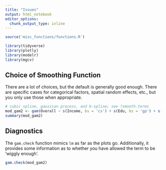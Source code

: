 ```yaml
---
title: "Issues"
output: html_notebook
editor_options: 
  chunk_output_type: inline
---
```


```r
source('misc_functions/functions.R')
```

```r
library(tidyverse)
library(plotly)
library(modelr)
library(mgcv)
```

## Choice of Smoothing Function

There are a lot of choices, but the default is generally good enough.  There are specific cases for categorical factors, spatial random effects, etc., but you only use those when appropriate.

```r
# cubic spline, gaussian process, and b-spline; see ?smooth.terms
mod_gam2 <- gam(Overall ~ s(Income, bs = 'cs') + s(Edu, bs = 'gp') + s(Health, bs = 'ps'), data=pisa)
summary(mod_gam2)
```

## Diagnostics

The `gam.check` function mimics `lm` as far as the plots go.  Additionally, it provides some information as to whether you have allowed the term to be 'wiggly enough'.

```r
gam.check(mod_gam2)
```

